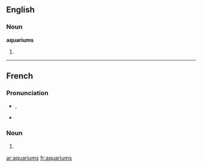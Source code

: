 ==English==

===Noun===
'''aquariums'''

# {{plural of|aquarium}}

----

==French==
===Pronunciation===

* {{IPA|lang=fr|/a.kwa.ʁjɔm/}}, {{SAMPA|/a.kwa.RjOm/}}
* {{homophones|aquarium}}

===Noun===
{{infl|fr|plural}} {{m|p}}

# {{plural of|aquarium|lang=French}}

[[ar:aquariums]]
[[fr:aquariums]]
